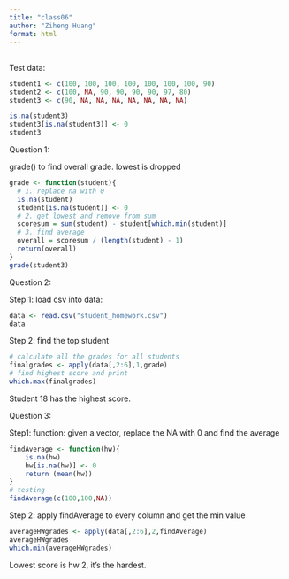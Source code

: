 ```yaml
---
title: "class06"
author: "Ziheng Huang"
format: html
---
```


## 

Test data:

```r
student1 <- c(100, 100, 100, 100, 100, 100, 100, 90)
student2 <- c(100, NA, 90, 90, 90, 90, 97, 80)
student3 <- c(90, NA, NA, NA, NA, NA, NA, NA)
```

```r
is.na(student3)
student3[is.na(student3)] <- 0
student3
```

Question 1:

grade() to find overall grade. lowest is dropped

```r
grade <- function(student){
  # 1. replace na with 0
  is.na(student)
  student[is.na(student)] <- 0
  # 2. get lowest and remove from sum
  scoresum = sum(student) - student[which.min(student)]
  # 3. find average
  overall = scoresum / (length(student) - 1)
  return(overall)
}
grade(student3)

```

Question 2:

Step 1: load csv into data:

```r
data <- read.csv("student_homework.csv")
data
```

Step 2: find the top student

```r
# calculate all the grades for all students
finalgrades <- apply(data[,2:6],1,grade)
# find highest score and print
which.max(finalgrades)
```

Student 18 has the highest score.

Question 3:

Step1: function: given a vector, replace the NA with 0 and find the average

```r
findAverage <- function(hw){
    is.na(hw)
    hw[is.na(hw)] <- 0
    return (mean(hw))
}
# testing
findAverage(c(100,100,NA))
```

Step 2: apply findAverage to every column and get the min value

```r
averageHWgrades <- apply(data[,2:6],2,findAverage)
averageHWgrades
which.min(averageHWgrades)
```

Lowest score is hw 2, it's the hardest.
